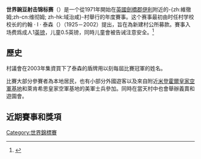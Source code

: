 {{expand|time=2017-01-05T03:16:37+00:00}}
'''世界豌豆射击锦标赛'''（{{lang-en|'''World Pea Shooting Championships'''}}）是一个從1971年開始在[[英國|英國]][[劍橋郡|劍橋郡]][[伊利_(劍橋郡)|伊利]]附近的-{zh:維徹姆;zh-cn:维彻姆; zh-hk:域治咸}-村舉行的年度賽事。这个赛事最初由时任村学校校长的约翰 · I · 泰森（{{lang|en|John I. Tyson}}）（1925－2002）提出，旨在為新建村公所募款。賽事入场费爲成人1[[英镑|英镑]]，儿童0.5英镑，同時儿童會被告诫注意安全。<ref>{{Cite web|url=http://tech.ifeng.com/discovery/miracle/detail_2011_01/13/4255416_4.shtml|title=世界十大另类美食狂欢节（组图）_科技频道_凤凰网|accessdate=2017-01-05|work=tech.ifeng.com|archive-date=2017-01-05|archive-url=https://web.archive.org/web/20170105181255/http://tech.ifeng.com/discovery/miracle/detail_2011_01/13/4255416_4.shtml}}</ref>

== 歷史 ==
村議會在2003年集資買下了泰森的盾牌用以刻每屆比賽冠軍的姓名。

比賽大部分參賽者為本地居民，也有小部分外國遊客以及來自附近[[米登霍爾皇家空軍基地|米登霍爾皇家空軍基地]]和萊肯希思皇家空軍基地的美軍士兵參加。同時在當天村中也會舉辦義賣和遊園會。

== 近期賽事和獎項 ==

[[Category:世界錦標賽|Category:世界錦標賽]]
